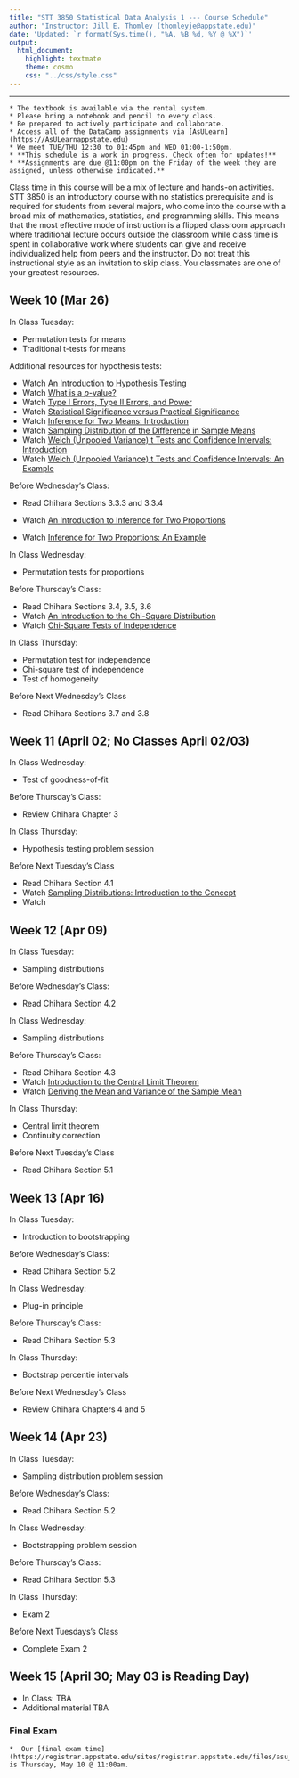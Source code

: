 ```yaml
---
title: "STT 3850 Statistical Data Analysis 1 --- Course Schedule"
author: "Instructor: Jill E. Thomley (thomleyje@appstate.edu)"
date: 'Updated: `r format(Sys.time(), "%A, %B %d, %Y @ %X")`'
output: 
  html_document: 
    highlight: textmate
    theme: cosmo
    css: "../css/style.css"
---
```


<hr>

```block
* The textbook is available via the rental system.
* Please bring a notebook and pencil to every class.
* Be prepared to actively participate and collaborate.
* Access all of the DataCamp assignments via [AsULearn](https://AsULearnappstate.edu)
* We meet TUE/THU 12:30 to 01:45pm and WED 01:00-1:50pm.
* **This schedule is a work in progress. Check often for updates!**
* **Assignments are due @11:00pm on the Friday of the week they are assigned, unless otherwise indicated.**
```

Class time in this course will be a mix of lecture and hands-on activities. STT 3850 is an introductory course with no statistics prerequisite and is required for students from several majors, who come into the course with a broad mix of mathematics, statistics, and programming skills. This means that the most effective mode of instruction is a flipped classroom approach where traditional lecture occurs outside the classroom while class time is spent in collaborative work where students can give and receive individualized help from peers and the instructor. Do not treat this instructional style as an invitation to skip class. You classmates are one of your greatest resources.

## Week 10 (Mar 26) {-}

  In Class Tuesday: 
  
  * Permutation tests for means
  * Traditional t-tests for means
  
  Additional resources for hypothesis tests:

  * Watch [An Introduction to Hypothesis Testing](https://youtu.be/tTeMYuS87oU)
  * Watch [What is a *p*-value?](https://youtu.be/UsU-O2Z1rAs)
  * Watch [Type I Errors, Type II Errors, and Power](https://youtu.be/7mE-K_w1v90) 
  * Watch [Statistical Significance versus Practical Significance](https://youtu.be/_k1MQTUCXmU)  
  * Watch [Inference for Two Means: Introduction](https://youtu.be/86ss6qOTfts)
  * Watch [Sampling Distribution of the Difference in Sample Means](https://youtu.be/4HB-FL529ag)
  * Watch [Welch (Unpooled Variance) t Tests and Confidence Intervals: Introduction](https://youtu.be/2-ecXltt2vI)
  * Watch [Welch (Unpooled Variance) t Tests and Confidence Intervals: An Example](https://youtu.be/gzrmHpA54Sc)
  
  Before Wednesday's Class:
  
  * Read Chihara Sections 3.3.3 and 3.3.4

  * Watch [An Introduction to Inference for Two Proportions](https://youtu.be/g0at6LpYvHc)
  * Watch [Inference for Two Proportions: An Example](https://youtu.be/OIYkOiQX3fk)
  
  In Class Wednesday:
  
  * Permutation tests for proportions
  
  Before Thursday's Class:
  
  * Read Chihara Sections 3.4, 3.5, 3.6
  * Watch [An Introduction to the Chi-Square Distribution](https://youtu.be/hcDb12fsbBU)
  * Watch [Chi-Square Tests of Independence](https://youtu.be/L1QPBGoDmT0)
  
  In Class Thursday:
  
  * Permutation test for independence
  * Chi-square test of independence
  * Test of homogeneity

  Before Next Wednesday's Class
  
  * Read Chihara Sections 3.7 and 3.8


## Week 11 (April 02; No Classes April 02/03) {-}

  In Class Wednesday:
  
  * Test of goodness-of-fit
  
  Before Thursday's Class:
  
  * Review Chihara Chapter 3
  
  In Class Thursday:
  
  * Hypothesis testing problem session
  
  Before Next Tuesday's Class
  
  * Read Chihara Section 4.1
  * Watch [Sampling Distributions: Introduction to the Concept](https://youtu.be/Zbw-YvELsaM)
  * Watch 


## Week 12 (Apr 09) {-}

  In Class Tuesday: 
  
  * Sampling distributions

  Before Wednesday's Class:
  
  * Read Chihara Section 4.2
  
  In Class Wednesday:
  
  * Sampling distributions
  
  Before Thursday's Class:
  
  * Read Chihara Section 4.3
  * Watch [Introduction to the Central Limit Theorem](https://youtu.be/Pujol1yC1_A)
  * Watch [Deriving the Mean and Variance of the Sample Mean](https://youtu.be/7mYDHbrLEQo)
  
  In Class Thursday:
  
  * Central limit theorem
  * Continuity correction

  Before Next Tuesday's Class
  
  * Read Chihara Section 5.1


## Week 13 (Apr 16) {-}

  In Class Tuesday: 
  
  * Introduction to bootstrapping

  Before Wednesday's Class:
  
  * Read Chihara Section 5.2
  
  In Class Wednesday:
  
  * Plug-in principle
  
  Before Thursday's Class:
  
  * Read Chihara Section 5.3
  
  In Class Thursday:
  
  * Bootstrap percentie intervals

  Before Next Wednesday's Class
  
  * Review Chihara Chapters 4 and 5


## Week 14 (Apr 23) {-}

  In Class Tuesday: 
  
  * Sampling distribution problem session

  Before Wednesday's Class:
  
  * Read Chihara Section 5.2
  
  In Class Wednesday:
  
  * Bootstrapping problem session
  
  Before Thursday's Class:
  
  * Read Chihara Section 5.3
  
  In Class Thursday:
  
  * Exam 2

  Before Next Tuesdays's Class
  
  * Complete Exam 2


## Week 15 (April 30; May 03 is Reading Day) {-}

* In Class: TBA
* Additional material TBA


### Final Exam {-}

```block
*  Our [final exam time](https://registrar.appstate.edu/sites/registrar.appstate.edu/files/asu_spring_2018_exam_schedule.pdf) is Thursday, May 10 @ 11:00am.
```
